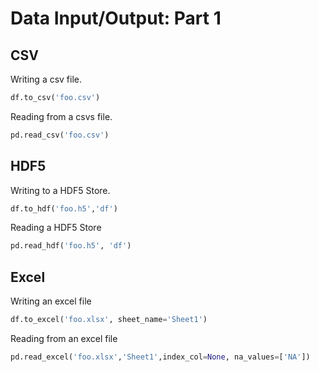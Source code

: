 # Data Input/Output: Part 1
## CSV
Writing a csv file.


```python
df.to_csv('foo.csv')
```

Reading from a csvs file.


```python
pd.read_csv('foo.csv')
```

## HDF5

Writing to a HDF5 Store.


```python
df.to_hdf('foo.h5','df')
```

Reading a HDF5 Store


```python
pd.read_hdf('foo.h5', 'df')
```

## Excel
Writing an excel file


```python
df.to_excel('foo.xlsx', sheet_name='Sheet1')
```

Reading from an excel file


```python
pd.read_excel('foo.xlsx','Sheet1',index_col=None, na_values=['NA'])
```


```python

```
